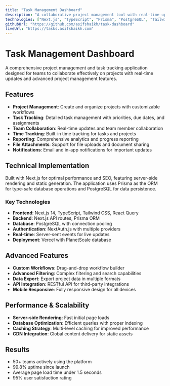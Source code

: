 ```yaml
---
title: "Task Management Dashboard"
description: "A collaborative project management tool with real-time updates and team collaboration features"
technologies: ["Next.js", "TypeScript", "Prisma", "PostgreSQL", "Tailwind CSS"]
githubUrl: "https://github.com/asifshaikh/task-dashboard"
liveUrl: "https://tasks.asifshaikh.com"
---
```


# Task Management Dashboard

A comprehensive project management and task tracking application designed for teams to collaborate effectively on projects with real-time updates and advanced project management features.

## Features

- **Project Management**: Create and organize projects with customizable workflows
- **Task Tracking**: Detailed task management with priorities, due dates, and assignments
- **Team Collaboration**: Real-time updates and team member collaboration
- **Time Tracking**: Built-in time tracking for tasks and projects
- **Reporting**: Comprehensive analytics and progress reporting
- **File Attachments**: Support for file uploads and document sharing
- **Notifications**: Email and in-app notifications for important updates

## Technical Implementation

Built with Next.js for optimal performance and SEO, featuring server-side rendering and static generation. The application uses Prisma as the ORM for type-safe database operations and PostgreSQL for data persistence.

### Key Technologies

- **Frontend**: Next.js 14, TypeScript, Tailwind CSS, React Query
- **Backend**: Next.js API routes, Prisma ORM
- **Database**: PostgreSQL with connection pooling
- **Authentication**: NextAuth.js with multiple providers
- **Real-time**: Server-sent events for live updates
- **Deployment**: Vercel with PlanetScale database

## Advanced Features

- **Custom Workflows**: Drag-and-drop workflow builder
- **Advanced Filtering**: Complex filtering and search capabilities
- **Data Export**: Export project data in multiple formats
- **API Integration**: RESTful API for third-party integrations
- **Mobile Responsive**: Fully responsive design for all devices

## Performance & Scalability

- **Server-side Rendering**: Fast initial page loads
- **Database Optimization**: Efficient queries with proper indexing
- **Caching Strategy**: Multi-level caching for improved performance
- **CDN Integration**: Global content delivery for static assets

## Results

- 50+ teams actively using the platform
- 99.8% uptime since launch
- Average page load time under 1.5 seconds
- 95% user satisfaction rating
